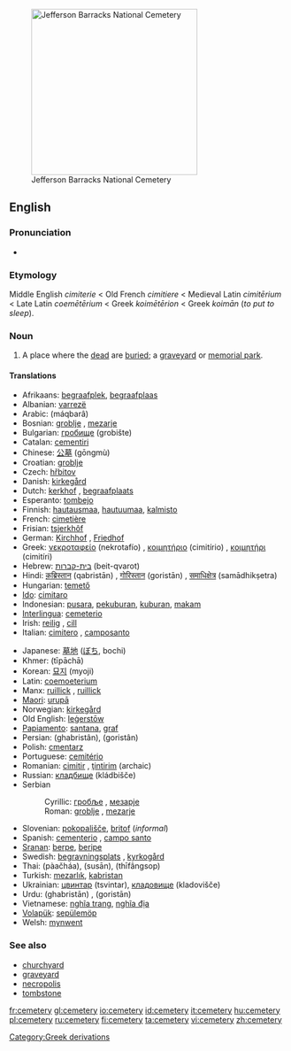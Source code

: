 [[Image:Jefferson Barracks National Cemetery.JPG|thumb|right|300px|Jefferson Barracks National Cemetery]]
==English==

===Pronunciation===
*{{IPA|/ˈsɛ.məˌtɛ.ɹi/}}

===Etymology===
Middle English ''cimiterie'' < Old French ''cimitiere'' < Medieval Latin ''cimitērium'' < Late Latin ''coemētērium'' < Greek  ''koimētērion'' < Greek ''koimān'' (''to put to sleep'').

===Noun===
{{wikipedia}}
{{en-noun|cemeter|ies}}

# A place where the [[dead]] are [[buried]]; a [[graveyard]] or [[memorial park]].

====Translations====
{{top}}
*Afrikaans: [[begraafplek]], [[begraafplaas]]
*Albanian: [[varrezë]] {{f}}
*Arabic: {{ARchar|[[مقبرة]]}} (máqbarâ) {{f}}
*Bosnian: [[groblje#Bosnian|groblje]] {{n}}, [[mezarje#Bosnian|mezarje]] {{n}}
*Bulgarian: [[гробище]] (grobište) {{n}}
*Catalan: [[cementiri]] {{m}}
*Chinese: [[公墓]] (gōngmù)
*Croatian: [[groblje#Croatian|groblje]] {{n}}
*Czech: [[hřbitov]] {{m}}
*Danish: [[kirkegård]] {{g|Danish}}
*Dutch: [[kerkhof]] {{n}}, [[begraafplaats]] {{f}}
*Esperanto: [[tombejo]]
*Finnish: [[hautausmaa]], [[hautuumaa]], [[kalmisto]]
*French: [[cimetière]] {{m}}
*Frisian: [[tsjerkhôf]] {{n}}
*German: [[Kirchhof]] {{m}}, [[Friedhof]] {{m}}
*Greek: [[νεκροταφείο]] (nekrotafío) {{n}}, [[κοιμητήριο]] (cimitírio) {{n}}, [[κοιμητήρι]] (cimitíri) {{n}}
*Hebrew: [[בית-קברות]] (beit-qvarot) {{m}}
*Hindi: [[क़ब्रिस्तान]] (qabristān) {{m}}, [[गोरिस्तान]] (goristān) {{m}}, [[समाधिक्षेत्र]] (samādhikṣetra) {{m}}
*Hungarian: [[temető]]
*[[Ido]]: [[cimitaro]]
*Indonesian: [[pusara]], [[pekuburan]], [[kubur|kuburan]], [[makam]]
*[[Interlingua]]: [[cemeterio]]
*Irish: [[reilig]] {{f}}, [[cill]] {{f}}
*Italian: [[cimitero]] {{m}}, [[camposanto]] {{m}}
{{mid}}
*Japanese: [[墓地]] ([[ぼち]], bochi)
*Khmer: {{KMchar|[[ទីប៉ាឆា]]}} (tīpāchā)
*Korean: [[묘지]] (myoji)
*Latin: [[coemoeterium]] {{n}}
*Manx: [[ruillick]] {{f}}, [[ruillick]] {{g|Manx}}
*[[Maori]]: [[urupā]]
*Norwegian: [[kirkegård]] {{m}}
*Old English: [[legerstow|leġerstōw]] {{f}}
*[[Papiamento]]: [[santana]], [[graf]]
*Persian: {{FAchar|[[قبرستان]]}} (ghabristân), {{FAchar|[[گورستان]]}} (goristân)
*Polish: [[cmentarz]] {{m}}
*Portuguese: [[cemitério]] {{m}}
*Romanian: [[cimitir]] {{n}}, [[ţintirim]] {{n}} (archaic)
*Russian: [[кладбище]] (kládbišče) {{n}}
*Serbian
*:Cyrillic: [[гробље#Serbian|гробље]] {{n}}, [[мезарје#Serbian|мезарје]] {{n}}
*:Roman: [[groblje#Serbian|groblje]] {{n}}, [[mezarje#Serbian|mezarje]] {{n}}
*Slovenian: [[pokopališče]], [[britof]] (''informal'')
*Spanish: [[cementerio]] {{m}}, [[campo santo]] {{m}}
*[[Sranan]]: [[berpe]], [[beripe]]
*Swedish: [[begravningsplats]] {{c}}, [[kyrkogård]] {{c}}
*Thai: {{THchar|[[ป่าช้า]]}} (pàačháa), {{THchar|[[สุสาน]]}} (susān), {{THchar|[[ที่ฝังศพ]]}} (thīfângsop)
*Turkish: [[mezarlık]], [[kabristan]]
*Ukrainian: [[цвинтар]] (tsvintar), [[кладовище]] (kladovišče) {{n}}
*Urdu: {{URchar|[[قبرستان]]}} (ghabristān) {{m}}, {{URchar|[[گورستان]]}} (goristān) {{m}}
*Vietnamese: [[nghĩa trang]], [[nghĩa địa]]
*[[Volapük]]: [[sepülemöp]]
*Welsh: [[mynwent]] {{f|Welsh}}
{{bottom}}

===See also===
*[[churchyard]]
*[[graveyard]]
*[[necropolis]]
*[[tombstone]]

[[Category:Greek derivations]]

[[fr:cemetery]]
[[gl:cemetery]]
[[io:cemetery]]
[[id:cemetery]]
[[it:cemetery]]
[[hu:cemetery]]
[[pl:cemetery]]
[[ru:cemetery]]
[[fi:cemetery]]
[[ta:cemetery]]
[[vi:cemetery]]
[[zh:cemetery]]